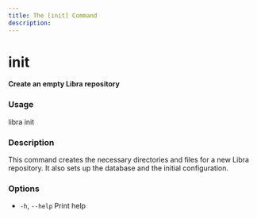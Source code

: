 ```yaml
---
title: The [init] Command
description:
---
```


# init

**Create an empty Libra repository**

### Usage

libra init

### Description

This command creates the necessary directories and files for a new Libra repository.
It also sets up the database and the initial configuration.

### Options

-   `-h`, `--help` Print help